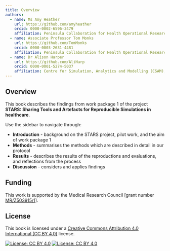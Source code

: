 ```yaml
---
title: Overview
authors:
  - name: Ms Amy Heather
    url: https://github.com/amyheather
    orcid: 0000-0002-6596-3479
    affiliation: Peninsula Collaboration for Health Operational Research and Data Science (PenCHORD), University of Exeter Medical School
  - name: Associate Professor Tom Monks
    url: https://github.com/TomMonks
    orcid: 0000-0003-2631-4481
    affiliation: Peninsula Collaboration for Health Operational Research and Data Science (PenCHORD), University of Exeter Medical School
  - name: Dr Alison Harper
    url: https://github.com/AliHarp
    orcid: 0000-0001-5274-5037
    affiliation: Centre for Simulation, Analytics and Modelling (CSAM), University of Exeter Business School
---
```


## Overview {.unnumbered}

This book describes the findings from work package 1 of the project **STARS: Sharing Tools and Artefacts for Reproducible Simulations in healthcare**.

Use the sidebar to navigate through:

* **Introduction** - background on the STARS project, pilot work, and the aim of work package 1
* **Methods** - summarises the methods which are described in detail in our protocol
* **Results** - describes the results of the reproductions and evaluations, and reflections from the process
* **Discussion** - considers and applies findings \

## Funding {.unnumbered}

This work is supported by the Medical Research Council [grant number [MR/Z503915/1](https://gtr.ukri.org/projects?ref=MR%2FZ503915%2F1)].

## License {.unnumbered}

This book is licensed under a [Creative Commons Attribution 4.0 International (CC BY 4.0)](https://github.com/pythonhealthdatascience/stars_wp1_summary/blob/1a7e932013abd8e4810764b8925e98e9a6473844/LICENSE) license.

[![License: CC BY 4.0](https://licensebuttons.net/l/by/4.0/80x15.png)](https://creativecommons.org/licenses/by/4.0/)
[![License: CC BY 4.0](https://img.shields.io/badge/License-CC_BY_4.0-lightgrey.svg)](https://creativecommons.org/licenses/by/4.0/)